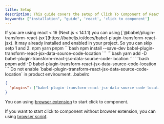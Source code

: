 ```yaml
---
title: Setup
description: This guide covers the setup of Click To Component of React.
keywords: ["installation", "guide", 'react', 'click to component']
---
```


<Note title="Note" className="mb-8">
  If you are using react < 19 (Next.js < 14.1.1) you can using [`@babel/plugin-transform-react-jsx`](https://babeljs.io/docs/babel-plugin-transform-react-jsx).
  It may already installed and enabled in your project. So you can skip setp 1 and 2.
</Note>

<Step>
<StepItem title="Installation">
<Tabs defaultValue="npm" className="pt-5 pb-1">
<TabsList className="">
  <TabsTrigger value="npm">npm</TabsTrigger>
  <TabsTrigger value="yarn">yarn</TabsTrigger>
  <TabsTrigger value="pnpm">pnpm</TabsTrigger>
</TabsList>
<TabsContent value="npm">
```bash
npm install --save-dev babel-plugin-transform-react-jsx-data-source-code-location
```
</TabsContent>
<TabsContent value="yarn">
```bash
yarn add -D babel-plugin-transform-react-jsx-data-source-code-location
```
</TabsContent>
<TabsContent value="pnpm">
```bash
pnpm add -D babel-plugin-transform-react-jsx-data-source-code-location
```
</TabsContent>
</Tabs>
</StepItem>

<StepItem title="Usage">

<Note title="Important" type="danger" className="mb-8">
Do not enable `babel-plugin-transform-react-jsx-data-source-code-location` in product enviroument.
</Note>

<Tabs defaultValue="babelrc" className="pt-5 mb-1">
<TabsList className="">
  <TabsTrigger value="babelrc">.babelrc</TabsTrigger>
</TabsList>
<TabsContent value="babelrc">

```json {2}
{
  "plugins": ["babel-plugin-transform-react-jsx-data-source-code-location"]
}
```

</TabsContent>
</Tabs>
</StepItem>
<StepItem title="Click To Component">

You can using [browser extension](/docs/browser/extension) to start click to component. 

If you want to start click to component without browser extension, you can using [browser script](/docs/browser/script).

</StepItem>
</Step>

